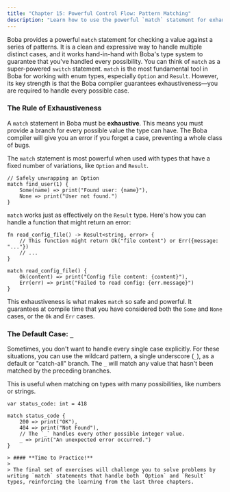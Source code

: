 ```yaml
---
title: "Chapter 15: Powerful Control Flow: Pattern Matching"
description: "Learn how to use the powerful `match` statement for exhaustive pattern matching."
---
```


Boba provides a powerful `match` statement for checking a value against a series of patterns. It is a clean and expressive way to handle multiple distinct cases, and it works hand-in-hand with Boba's type system to guarantee that you've handled every possibility. You can think of `match` as a super-powered `switch` statement. `match` is the most fundamental tool in Boba for working with enum types, especially `Option` and `Result`. However, its key strength is that the Boba compiler guarantees exhaustiveness—you are required to handle every possible case.

### The Rule of Exhaustiveness

A `match` statement in Boba must be **exhaustive**. This means you must provide a branch for every possible value the type can have. The Boba compiler will give you an error if you forget a case, preventing a whole class of bugs.

The `match` statement is most powerful when used with types that have a fixed number of variations, like `Option` and `Result`.

```boba
// Safely unwrapping an Option
match find_user(1) {
    Some(name) => print("Found user: {name}"),
    None => print("User not found.")
}
```

`match` works just as effectively on the `Result` type. Here's how you can handle a function that might return an error:

```boba
fn read_config_file() -> Result<string, error> {
    // This function might return Ok("file content") or Err({message: "..."})
    // ...
}

match read_config_file() {
    Ok(content) => print("Config file content: {content}"),
    Err(err) => print("Failed to read config: {err.message}")
}
```

This exhaustiveness is what makes `match` so safe and powerful. It guarantees at compile time that you have considered both the `Some` and `None` cases, or the `Ok` and `Err` cases.

### The Default Case: `_`

Sometimes, you don't want to handle every single case explicitly. For these situations, you can use the wildcard pattern, a single underscore (`_`), as a default or "catch-all" branch. The `_` will match any value that hasn't been matched by the preceding branches.

This is useful when matching on types with many possibilities, like numbers or strings.

```boba
var status_code: int = 418

match status_code {
    200 => print("OK"),
    404 => print("Not Found"),
    // The `_` handles every other possible integer value.
    _ => print("An unexpected error occurred.")
}

> #### **Time to Practice!**
>
> The final set of exercises will challenge you to solve problems by writing `match` statements that handle both `Option` and `Result` types, reinforcing the learning from the last three chapters.